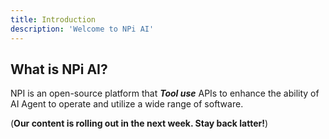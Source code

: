 ```yaml
---
title: Introduction
description: 'Welcome to NPi AI'
---
```

## What is NPi AI?

NPI is an open-source platform that ***Tool use*** APIs to enhance the ability of AI Agent to operate and utilize a wide range of software.

(**Our content is rolling out in the next week. Stay back latter!**)
